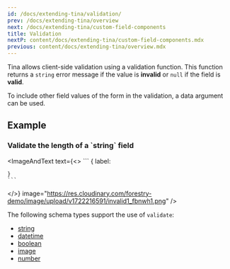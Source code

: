 ```yaml
---
id: /docs/extending-tina/validation/
prev: /docs/extending-tina/overview
next: /docs/extending-tina/custom-field-components
title: Validation
nextP: content/docs/extending-tina/custom-field-components.mdx
previous: content/docs/extending-tina/overview.mdx
---
```


Tina allows client-side validation using a validation function. This function returns a `string` error message if the value is **invalid** or `null` if the field is **valid**.

To include other field values of the form in the validation, a data argument can be used.

## Example

### Validate the length of a \`string\` field

<ImageAndText
  text={<>
    ```
    {
    label:
    
    
    }
    ```
  </>}
  image="https://res.cloudinary.com/forestry-demo/image/upload/v1722216591/invalid1_fbnwh1.png"
/>

The following schema types support the use of `validate`:

* [string](/docs/reference/types/string/)
* [datetime](/docs/reference/types/datetime/)
* [boolean](/docs/reference/types/boolean/)
* [image](/docs/reference/types/image/)
* [number](/docs/reference/types/number/)
